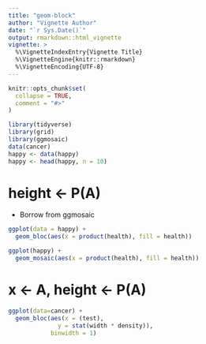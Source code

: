 ```yaml
---
title: "geom-block"
author: "Vignette Author"
date: "`r Sys.Date()`"
output: rmarkdown::html_vignette
vignette: >
  %\VignetteIndexEntry{Vignette Title}
  %\VignetteEngine{knitr::rmarkdown}
  %\VignetteEncoding{UTF-8}
---
```


```r
knitr::opts_chunk$set(
  collapse = TRUE,
  comment = "#>"
)

library(tidyverse)
library(grid)
library(ggmosaic)
data(cancer)
happy <- data(happy)
happy <- head(happy, n = 10)
```

# height <- P(A)

- Borrow from ggmosaic

```r
ggplot(data = happy) + 
  geom_bloc(aes(x = product(health), fill = health))
```

```r
ggplot(happy) + 
  geom_mosaic(aes(x = product(health), fill = health))
```




# x <- A, height <- P(A)

```r
ggplot(data=cancer) + 
  geom_bloc(aes(x = (test), 
              y = stat(width * density)),
            binwidth = 1)
            

```

